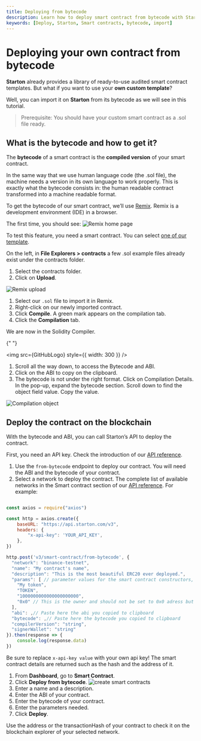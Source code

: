 ```yaml
---
title: Deploying from bytecode
description: Learn how to deploy smart contract from bytecode with Starton.
keywords: [Deploy, Starton, Smart contracts, bytecode, import]
---
```



# Deploying your own contract from bytecode

**Starton** already provides a library of ready-to-use audited smart contract templates. But what if you want to use your **own custom template**?

Well, you can import it on **Starton** from its bytecode as we will see in this tutorial.

> Prerequisite: You should have your custom smart contract as a .sol file ready.

## What is the bytecode and how to get it?

The **bytecode** of a smart contract is the **compiled version** of your smart contract.

In the same way that we use human language code (the .sol file), the machine needs a version in its own language to work properly.
This is exactly what the bytecode consists in: the human readable contract transformed into a machine readable format.

To get the bytecode of our smart contract, we’ll use [Remix](https://remix.ethereum.org/). Remix is a development environment (IDE) in a browser.

The first time, you should see:
![Remix home page](src/remix-home.png)

To test this feature, you need a smart contract. You can select [one of our template](https://github.com/starton-io/smart-contract-templates/tree/master/contracts/).

On the left, in **File Explorers > contracts** a few .sol example files already exist under the contracts folder.

1. Select the contracts folder.
1. Click on **Upload**.

![Remix upload](src/remix-upload.png)

1. Select our `.sol` file to import it in Remix.
1. Right-click on our newly imported contract.
1. Click **Compile**.
   A green mark appears on the compilation tab.
1. Click the **Compilation** tab.

We are now in the Solidity Compiler.

{" "}

<img src={GitHubLogo} style={{ width: 300 }} />

1. Scroll all the way down, to access the Bytecode and ABI.
1. Click on the ABI to copy on the clipboard.
1. The bytecode is not under the right format.
   Click on Compilation Details.
   In the pop-up, expand the bytecode section.
   Scroll down to find the object field value.
   Copy the value.

![Compilation object](src/compilation-object.png)

## Deploy the contract on the blockchain

<Tabs>
<TabItem value="code" label="From Code">

With the bytecode and ABI, you can call Starton’s API to deploy the contract.

First, you need an API key.
Check the introduction of our [API reference](https://docs.starton.com/api-reference).

1. Use the `from-bytecode` endpoint to deploy our contract.
   You will need the ABI and the bytecode of your contract.
1. Select a network to deploy the contract.
   The complete list of available networks in the Smart contract section of our <a href="https://docs.starton.com/api-reference">API reference</a>.
   For example:

```jsx showLineNumbers

const axios = require("axios")

const http = axios.create({
    baseURL: "https://api.starton.com/v3",
    headers: {
        "x-api-key": 'YOUR_API_KEY',
    },
})

http.post('v3/smart-contract/from-bytecode', {
  "network": "binance-testnet",
  "name": "My contract's name",
  "description": "This is the most beautiful ERC20 ever deployed.",
  "params": [ // parameter values for the smart contract constructors, this will change depending of your contract
    "My token",
    "TOKEN",
    "1000000000000000000000",
    "0x0" // This is the owner and should not be set to 0x0 adress but we do this as this is a tutorial. You should use either the KMS adress or one that you control.
  ],
  "abi": ,// Paste here the abi you copied to clipboard
  "bytecode": ,// Paste here the bytecode you copied to clipboard
  "compilerVersion": "string",
  "signerWallet": "string"
}).then(response => {
    console.log(response.data)
})
```

Be sure to replace `x-api-key value` with your own api key!
The smart contract details are returned such as the hash and the address of it.

</TabItem>
<TabItem value="dashboard" label="From Webapp">

1. From **Dashboard**, go to **Smart Contract**.
1. Click **Deploy from bytecode**.
   ![create smart contracts](src/deploy-bytecode.png)
1. Enter a name and a description.
1. Enter the ABI of your contract.
1. Enter the bytecode of your contract.
1. Enter the parameters needed.
1. Click **Deploy**.

</TabItem>
</Tabs>

Use the address or the transactionHash of your contract to check it on the blockchain explorer of your selected network.
